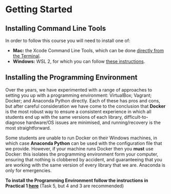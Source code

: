 # Getting Started

## Installing Command Line Tools

In order to follow this course you will need to install one of:

- **Mac:** the Xcode Command Line Tools, which can be done [directly from the Terminal](https://osxdaily.com/2014/02/12/install-command-line-tools-mac-os-x/).
- **Windows:** WSL 2, for which you can follow [these instructions](https://www.digitalocean.com/community/tutorials/how-to-install-the-windows-subsystem-for-linux-2-on-microsoft-windows-10).

## Installing the Programming Environment

Over the years, we have experimented with a range of approaches to setting you up with a programming environment: VirtualBox; Vagrant; Docker; and Anaconda Python directly. Each of these has pros and cons, but after careful consideration we have come to the conclusion that **Docker** is the most robust way to ensure a consistent experience in which all students end up with the same versions of each library, difficult-to-diagnose hardware/OS issues are minimised, and running/recovery is the most straightforward. 

Some students are unable to run Docker on their Windows machines, in which case **Anaconda Python** can be used with the configuration file that we provide. However, if your machine runs Docker then you **must** use Docker: this isolates the programming environment form your computer, ensuring that nothing is clobbered by accident, and guaranteeing that you are working with the same version of every library that we are. Anaconda is only for emergencies.

__To install the Programming Environment follow the instructions in Practical 1 [here](https://github.com/jreades/fsds/blob/master/practicals/Practical-01-Getting_Started.ipynb)__ (Task 5, but 4 and 3 are recommended)
